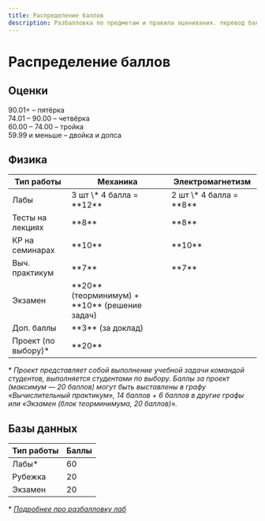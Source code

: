 ```yaml
---
title: Распределение баллов
description: Разбалловка по предметам и правила оценивания. перевод баллов в оценки
---
```



<BackButton />

# Распределение баллов

## Оценки
90.01+ – пятёрка <br />
74.01 – 90.00 – четвёрка <br />
60.00 – 74.00 – тройка <br />
59.99 и меньше – двойка и допса <br />

## Физика
<table>
    <thead>
    <tr>
        <th>Тип работы</th>
        <th>Механика</th>
        <th>Электромагнетизм</th>
    </tr>
    </thead>
    <tbody>
    <tr>
        <td>Лабы</td>
        <td>3 шт \* 4 балла = **12**</td>
        <td>2 шт \* 4 балла = **8**</td>
    </tr>
    <tr>
        <td>Тесты на лекциях</td>
        <td>**8**</td>
        <td>**8**</td>
    </tr>
    <tr>
        <td>КР на семинарах</td>
        <td>**10**</td>
        <td>**10**</td>
    </tr>
    <tr>
        <td>Выч. практикум</td>
        <td>**7**</td>
        <td>**7**</td>
    </tr>
    <tr>
        <td>Экзамен</td>
        <td colSpan={2}>**20** (теорминимум) + **10** (решение задач)</td>
    </tr>
    <tr>
        <td>Доп. баллы</td>
        <td colSpan={2}>**3** (за доклад)</td>
    </tr>
    <tr>
        <td>Проект (по выбору)*</td>
        <td colSpan={2}>**20**</td>
    </tr>
    </tbody>
</table>

\* _Проект представляет собой выполнение учебной задачи командой студентов, выполняется студентами по выбору. Баллы за проект (максимум — 20 баллов) могут быть выставлены в графу «Вычислительный практикум», 14 баллов + 6 баллов в другие графы или «Экзамен (блок теорминимума, 20 баллов)»._


## Базы данных

| Тип работы | Баллы |
|------------|-------|
| Лабы\*       | 60    |
| Рубежка    | 20    |
| Экзамен    | 20    |

\* _[Подробнее про разбалловку лаб](https://info.sqlwars.ru/#-%D0%BB%D0%B0%D0%B1%D0%BE%D1%80%D0%B0%D1%82%D0%BE%D1%80%D0%BD%D1%8B%D0%B5-%D1%80%D0%B0%D0%B1%D0%BE%D1%82%D1%8B)_



<EditPageLink filePath="/src/pages/point-distribution.mdx" />
